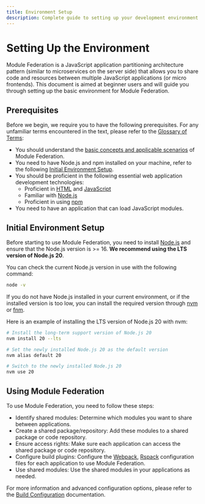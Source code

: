 ```yaml
---
title: Environment Setup
description: Complete guide to setting up your development environment for Module Federation, including Node.js requirements and essential web development prerequisites.
---
```


# Setting Up the Environment

Module Federation is a JavaScript application partitioning architecture pattern (similar to microservices on the server side) that allows you to share code and resources between multiple JavaScript applications (or micro frontends). This document is aimed at beginner users and will guide you through setting up the basic environment for Module Federation.

## Prerequisites

Before we begin, we require you to have the following prerequisites. For any unfamiliar terms encountered in the text, please refer to the [Glossary of Terms](../start/glossary):

- You should understand the [basic concepts and applicable scenarios](../start/index) of Module Federation.
- You need to have Node.js and npm installed on your machine, refer to the following [Initial Environment Setup](#initial-environment).
- You should be proficient in the following essential web application development technologies:
  - Proficient in [HTML](https://developer.mozilla.org/en-US/docs/Web/HTML) and [JavaScript](https://developer.mozilla.org/en-US/docs/Web/JavaScript/Language_Overview)
  - Familiar with [Node.js](https://nodejs.org/en/about/)
  - Proficient in using [npm](https://www.npmjs.com/package/npm)
- You need to have an application that can load JavaScript modules.

## Initial Environment Setup

Before starting to use Module Federation, you need to install [Node.js](https://nodejs.org/) and ensure that the Node.js version is >= 16. **We recommend using the LTS version of Node.js 20**.

You can check the current Node.js version in use with the following command:

```bash
node -v
```

If you do not have Node.js installed in your current environment, or if the installed version is too low, you can install the required version through [nvm](https://github.com/nvm-sh/nvm) or [fnm](https://github.com/Schniz/fnm).

Here is an example of installing the LTS version of Node.js 20 with nvm:

```bash
# Install the long-term support version of Node.js 20
nvm install 20 --lts

# Set the newly installed Node.js 20 as the default version
nvm alias default 20

# Switch to the newly installed Node.js 20
nvm use 20
```

## Using Module Federation

To use Module Federation, you need to follow these steps:

- Identify shared modules: Determine which modules you want to share between applications.
- Create a shared package/repository: Add these modules to a shared package or code repository.
- Ensure access rights: Make sure each application can access the shared package or code repository.
- Configure build plugins: Configure the [Webpack](../basic/webpack), [Rspack](../basic/rspack) configuration files for each application to use Module Federation.
- Use shared modules: Use the shared modules in your applications as needed.

For more information and advanced configuration options, please refer to the [Build Configuration](../../configure/index) documentation.
